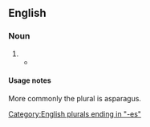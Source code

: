 ==English==

===Noun===
{{head|en|noun plural form}}

# {{plural of|asparagus|lang=en}}
#* {{quote-text|year=1917|author=Royal Dixon & Franklyn Everett Fitch|title=The Human Side of Trees|page=91|passage=The calamites were sort of immense '''asparaguses''' and related to our modern ferns known as horse-tails (''equisetum'').}}

====Usage notes====
More commonly the plural is asparagus.

[[Category:English plurals ending in "-es"]]